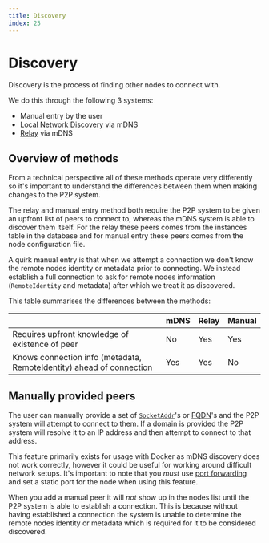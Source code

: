 ```yaml
---
title: Discovery
index: 25
---
```


# Discovery

Discovery is the process of finding other nodes to connect with.

We do this through the following 3 systems:
 - Manual entry by the user
 - [Local Network Discovery](/docs/developers/p2p/local-network-discovery) via mDNS
 - [Relay](/docs/developers/p2p/relay) via mDNS

## Overview of methods

From a technical perspective all of these methods operate very differently so it's important to understand the differences between them when making changes to the P2P system.

The relay and manual entry method both require the P2P system to be given an upfront list of peers to connect to, whereas the mDNS system is able to discover them itself. For the relay these peers comes from the instances table in the database and for manual entry these peers comes from the node configuration file.

A quirk manual entry is that when we attempt a connection we don't know the remote nodes identity or metadata prior to connecting. We instead establish a full connection to ask for remote nodes information (`RemoteIdentity` and metadata) after which we treat it as discovered.

This table summarises the differences between the methods:

|                                                                         |   mDNS  |   Relay  |   Manual  |
|-------------------------------------------------------------------------|---------|----------|-----------|
|   Requires upfront knowledge of existence of peer                       |   No    |   Yes    |   Yes     |
|   Knows connection info (metadata, RemoteIdentity) ahead of connection  |   Yes   |   Yes    |   No      |

## Manually provided peers

The user can manually provide a set of [`SocketAddr`](https://doc.rust-lang.org/std/net/enum.SocketAddr.html)'s or [FQDN](https://en.wikipedia.org/wiki/Fully_qualified_domain_name)'s and the P2P system will attempt to connect to them. If a domain is provided the P2P system will resolve it to an IP address and then attempt to connect to that address.

This feature primarily exists for usage with Docker as mDNS discovery does not work correctly, however it could be useful for working around difficult network setups. It's important to note that you *must* use [port forwarding](https://en.wikipedia.org/wiki/Port_forwarding) and set a static port for the node when using this feature.

When you add a manual peer it will *not* show up in the nodes list until the P2P system is able to establish a connection. This is because without having established a connection the system is unable to determine the remote nodes identity or metadata which is required for it to be considered discovered.
